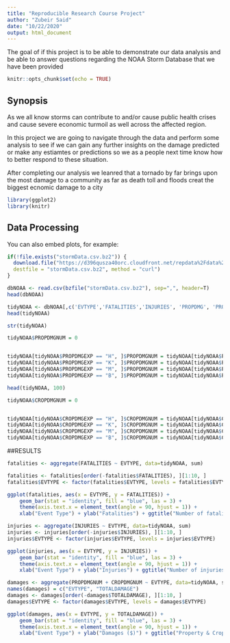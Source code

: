 ```yaml
---
title: "Reproducible Research Course Project"
author: "Zubeir Said"
date: "10/22/2020"
output: html_document
---
```

The goal of if this project is to be able to demonstrate our data analysis and be able to answer questions regarding the NOAA Storm Database that we have been provided
```r
knitr::opts_chunk$set(echo = TRUE)
```

## Synopsis

As we all know storms can contribute to and/or cause public health crises and cause severe economic turmoil as well across the affected region. 

In this project we are going to navigate through the data and perform some analysis to see if we can gain any further insights on the damage predicted or make any estiamtes or predictions so we as a people next time know how to better respond to these situation. 

After completing our analysis we leanred that a tornado by far brings upon the most damage to a community as far as death toll and floods creat the biggest ecnomic damage to a city

```r
library(ggplot2)
library(knitr)
```

## Data Processing

You can also embed plots, for example:

```r
if(!file.exists("stormData.csv.bz2")) {
  download.file("https://d396qusza40orc.cloudfront.net/repdata%2Fdata%2FStormData.csv.bz2",
  destfile = "stormData.csv.bz2", method = "curl")
}

dbNOAA <- read.csv(bzfile("stormData.csv.bz2"), sep=",", header=T)
head(dbNOAA)
```



```r
tidyNOAA <- dbNOAA[,c('EVTYPE','FATALITIES','INJURIES', 'PROPDMG', 'PROPDMGEXP', 'CROPDMG', 'CROPDMGEXP')]
head(tidyNOAA)
```


```r
str(tidyNOAA)
```


```r
tidyNOAA$PROPDMGNUM = 0


tidyNOAA[tidyNOAA$PROPDMGEXP == "H", ]$PROPDMGNUM = tidyNOAA[tidyNOAA$PROPDMGEXP == "H", ]$PROPDMG * 10^2
tidyNOAA[tidyNOAA$PROPDMGEXP == "K", ]$PROPDMGNUM = tidyNOAA[tidyNOAA$PROPDMGEXP == "K", ]$PROPDMG * 10^3
tidyNOAA[tidyNOAA$PROPDMGEXP == "M", ]$PROPDMGNUM = tidyNOAA[tidyNOAA$PROPDMGEXP == "M", ]$PROPDMG * 10^6
tidyNOAA[tidyNOAA$PROPDMGEXP == "B", ]$PROPDMGNUM = tidyNOAA[tidyNOAA$PROPDMGEXP == "B", ]$PROPDMG * 10^9

head(tidyNOAA, 100)
```

```r
tidyNOAA$CROPDMGNUM = 0


tidyNOAA[tidyNOAA$CROPDMGEXP == "H", ]$CROPDMGNUM = tidyNOAA[tidyNOAA$CROPDMGEXP == "H", ]$CROPDMG * 10^2
tidyNOAA[tidyNOAA$CROPDMGEXP == "K", ]$CROPDMGNUM = tidyNOAA[tidyNOAA$CROPDMGEXP == "K", ]$CROPDMG * 10^3
tidyNOAA[tidyNOAA$CROPDMGEXP == "M", ]$CROPDMGNUM = tidyNOAA[tidyNOAA$CROPDMGEXP == "M", ]$CROPDMG * 10^6
tidyNOAA[tidyNOAA$CROPDMGEXP == "B", ]$CROPDMGNUM = tidyNOAA[tidyNOAA$CROPDMGEXP == "B", ]$CROPDMG * 10^9
```

##RESULTS

```r
fatalities <- aggregate(FATALITIES ~ EVTYPE, data=tidyNOAA, sum)

fatalities <- fatalities[order(-fatalities$FATALITIES), ][1:10, ]
fatalities$EVTYPE <- factor(fatalities$EVTYPE, levels = fatalities$EVTYPE)

ggplot(fatalities, aes(x = EVTYPE, y = FATALITIES)) + 
    geom_bar(stat = "identity", fill = "blue", las = 3) + 
    theme(axis.text.x = element_text(angle = 90, hjust = 1)) + 
    xlab("Event Type") + ylab("Fatalities") + ggtitle("Number of fatalities by top 10 Weather Events")
```

```r
injuries <- aggregate(INJURIES ~ EVTYPE, data=tidyNOAA, sum)
injuries <- injuries[order(-injuries$INJURIES), ][1:10, ]
injuries$EVTYPE <- factor(injuries$EVTYPE, levels = injuries$EVTYPE)

ggplot(injuries, aes(x = EVTYPE, y = INJURIES)) + 
    geom_bar(stat = "identity", fill = "blue", las = 3) + 
    theme(axis.text.x = element_text(angle = 90, hjust = 1)) + 
    xlab("Event Type") + ylab("Injuries") + ggtitle("Number of injuries by top 10 Weather Events")
```

```r
damages <- aggregate(PROPDMGNUM + CROPDMGNUM ~ EVTYPE, data=tidyNOAA, sum)
names(damages) = c("EVTYPE", "TOTALDAMAGE")
damages <- damages[order(-damages$TOTALDAMAGE), ][1:10, ]
damages$EVTYPE <- factor(damages$EVTYPE, levels = damages$EVTYPE)

ggplot(damages, aes(x = EVTYPE, y = TOTALDAMAGE)) + 
    geom_bar(stat = "identity", fill = "blue", las = 3) + 
    theme(axis.text.x = element_text(angle = 90, hjust = 1)) + 
    xlab("Event Type") + ylab("Damages ($)") + ggtitle("Property & Crop Damages by top 10 Weather Events")
```

